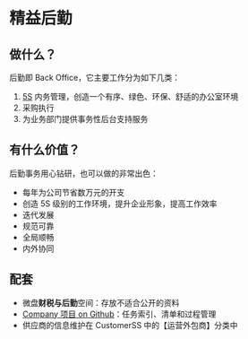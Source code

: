 

# 精益后勤

## 做什么？

后勤即 Back Office，它主要工作分为如下几类：


1. [5S](https://zhuanlan.zhihu.com/p/135943833) 内务管理，创造一个有序、绿色、环保、舒适的办公室环境
2. 采购执行
3. 为业务部门提供事务性后台支持服务 

<DocCardList items={useCurrentSidebarCategory().items}/>

## 有什么价值？

后勤事务用心钻研，也可以做的非常出色：

* 每年为公司节省数万元的开支
* 创造 5S 级别的工作环境，提升企业形象，提高工作效率
* 迭代发展
* 规范可靠
* 全局顺畅
* 内外协同

## 配套

* 微盘**财税与后勤**空间：存放不适合公开的资料
* [Company 项目 on Github](https://github.com/websoft9op/company)：任务索引、清单和过程管理
* 供应商的信息维护在 CustomerSS 中的【运营外包商】分类中
